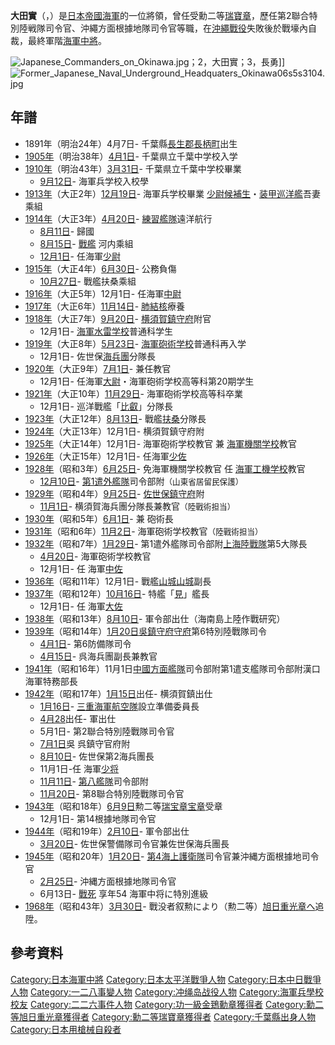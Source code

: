 {{Unreferenced|time=2021-04-22T09:40:18+00:00}}
{{Infobox Military Person|name=大田實|lived={{birth date|1891|4|7}}－{{death date and age|1945|6|13}}|placeofbirth=[[日本|日本]] [[千葉縣|千葉縣]][[長生郡|長生郡]][[長柄町|長柄町]]|placeofdeath=[[沖繩縣|沖縄縣]][[島尻郡|島尻郡]]豊見城村（現[[豐見城市|豐見城市]]）（54歲）|image=[[File:Minoru_Ota.jpg|220px]]|caption=|allegiance={{flagicon|Japan}} [[日本帝国|日本帝国]]|branch=[[File:Naval_Ensign_of_Japan.svg|27px]] [[日本帝國海軍|日本帝國海軍]]|serviceyears=1913年–1945年|rank=[[少将|海軍少將]]|battles=[[第二次世界大戰|第二次世界大戰]]<br/>*[[中国抗日战争|侵華戰爭]] <br/>[[太平洋战争|太平洋战争]]<br />*[[沖繩島戰役|沖繩戰役]]|laterwork=}}

'''大田實'''（{{jpn|j=大田 実|kyu=大田 實|hg=おおた みのる|rm=Ōta Minoru}}，{{bd|1891年|4月7日|1945年|6月13日}}）是[[大日本帝國海軍|日本帝國海軍]]的一位將領，曾任受勳二等[[瑞寶章|瑞寶章]]，歷任第2聯合特別陸戦隊司令官、沖繩方面根據地隊司令官等職，在[[沖繩島戰役|沖繩戰役]]失敗後於戰壕內自裁，最終軍階[[海军中将|海軍中將]]。

[[File:Japanese_Commanders_on_Okinawa.jpg|right]]；2，大田實；3，長勇]]
[[File:Former_Japanese_Naval_Underground_Headquaters_Okinawa06s5s3104.jpg|thumb]]
== 年譜 ==
* 1891年（明治24年）4月7日- 千葉縣[[長生郡|長生郡]][[長柄町|長柄町]]出生
* [[1905年|1905年]]（明治38年）[[4月1日|4月1日]]- 千葉県立千葉中学校入学
* [[1910年|1910年]]（明治43年）[[3月31日|3月31日]]- 千葉県立千葉中学校畢業
** [[9月12日|9月12日]]- 海軍兵学校入校學
* [[1913年|1913年]]（大正2年）[[12月19日|12月19日]]- 海軍兵学校畢業  [[少尉|少尉候補生]]・[[装甲巡洋艦|装甲巡洋艦]]吾妻乘組
* [[1914年|1914年]]（大正3年）[[4月20日|4月20日]]- [[練習艦隊|練習艦隊]]遠洋航行
** [[8月11日|8月11日]]- 歸國
** [[8月15日|8月15日]]- [[戰艦|戰艦]] 河内乘組
** [[12月1日|12月1日]]- 任海軍[[少尉|少尉]]
* [[1915年|1915年]]（大正4年）[[6月30日|6月30日]]- 公務負傷 
** [[10月27日|10月27日]]- 戰艦扶桑乘組
* [[1916年|1916年]]（大正5年）12月1日- 任海軍[[中尉|中尉]]
* [[1917年|1917年]]（大正6年）[[11月14日|11月14日]]- [[肺結核|肺結核]]療養
* [[1918年|1918年]]（大正7年）[[9月20日|9月20日]]- [[横須賀鎮守府|横須賀鎮守府]]附官 
** 12月1日- [[海軍水雷学校|海軍水雷学校]]普通科学生
* [[1919年|1919年]]（大正8年）[[5月23日|5月23日]]- [[海軍砲術学校|海軍砲術学校]]普通科再入学
** 12月1日- 佐世保[[海兵團|海兵團]]分隊長
* [[1920年|1920年]]（大正9年）[[7月1日|7月1日]]- 兼任教官
** 12月1日- 任海軍[[大尉|大尉]]・海軍砲術学校高等科第20期学生
* [[1921年|1921年]]（大正10年）[[11月29日|11月29日]]- 海軍砲術学校高等科卒業
** 12月1日- 巡洋戰艦「[[比叡_(戰艦)|比叡]]」分隊長
* [[1923年|1923年]]（大正12年）[[8月13日|8月13日]]- 戰艦[[扶桑號戰艦|扶桑]]分隊長
* [[1924年|1924年]]（大正13年）12月1日- 横須賀鎮守府附
* [[1925年|1925年]]（大正14年）12月1日- 海軍砲術学校教官 兼 [[海軍機關学校|海軍機關学校]]教官
* [[1926年|1926年]]（大正15年）12月1日- 任海軍[[少佐|少佐]]
* [[1928年|1928年]]（昭和3年）[[6月25日|6月25日]]- 免海軍機關学校教官 任 [[海軍工機学校|海軍工機学校]]教官
** [[12月10日|12月10日]]- [[第一遣外艦隊|第1遣外艦隊]]司令部附<span style="font-size:90%;">（山東省居留民保護）</span>
* [[1929年|1929年]]（昭和4年）[[9月25日|9月25日]]- [[佐世保镇守府|佐世保鎮守府]]附
** [[11月1日|11月1日]]- 横須賀海兵團分隊長兼教官<span style="font-size:90%;">（陸戰術担当）</span>
* [[1930年|1930年]]（昭和5年）[[6月1日|6月1日]]- 兼 砲術長
* [[1931年|1931年]]（昭和6年）[[11月2日|11月2日]]- 海軍砲術学校教官<span style="font-size:90%;">（陸戰術担当）</span>
* [[1932年|1932年]]（昭和7年）[[1月29日|1月29日]]- 第1遣外艦隊司令部附[[上海海軍特別陸戰隊|上海陸戰隊]]第5大隊長
** [[4月20日|4月20日]]- 海軍砲術学校教官
** 12月1日- 任 海軍[[中佐|中佐]]
* [[1936年|1936年]]（昭和11年）12月1日- 戰艦[[山城號戰艦|山城]][[山城_(戰艦)|山城]]副長
* [[1937年|1937年]]（昭和12年）[[10月16日|10月16日]]- 特艦「[[鶴見_(給油艦)|見]]」艦長
** 12月1日- 任 海軍[[大佐|大佐]]
* [[1938年|1938年]]（昭和13年）[[8月10日|8月10日]]- 軍令部出仕（海南島上陸作戰研究）
* [[1939年|1939年]]（昭和14年）[[1月20日|1月20日]][[吴镇守府|吳鎮守府]][[呉鎮守府|守府]]第6特別陸戰隊司令
** [[4月1日|4月1日]]- 第6防備隊司令
** [[4月15日|4月15日]]- 呉海兵團副長兼教官
* [[1941年|1941年]]（昭和16年）11月1日[[中國方面艦隊|中國方面艦隊]]司令部附第1遣支艦隊司令部附漢口海軍特務部長
* [[1942年|1942年]]（昭和17年）[[1月15日|1月15日]]出任- 横須賀鎮出仕
** [[1月16日|1月16日]]- [[三重海軍航空隊|三重海軍航空隊]]設立準備委員長
** [[4月28日|4月28]]出任- 軍出仕
** 5月1日- 第2聯合特別陸戰隊司令官
** [[7月1日|7月1日]]吳 呉鎮守官府附
** [[8月10日|8月10日]]- 佐世保第2海兵團長
** 11月1日-任 海軍[[少将|少将]]
** [[11月11日|11月11日]]- [[第八艦隊_(日本海軍)|第八艦隊]]司令部附
** [[11月20日|11月20日]]- 第8聯合特別陸戰隊司令官
* [[1943年|1943年]]（昭和18年）[[6月9日|6月9日]]勲二等[[瑞寶章|瑞宝章]][[瑞宝章|宝章]]受章
** 12月1日- 第14根據地隊司令官
* [[1944年|1944年]]（昭和19年）[[2月10日|2月10日]]- 軍令部出仕
** [[3月20日|3月20日]]- 佐世保警備隊司令官兼佐世保海兵團長
* [[1945年|1945年]]（昭和20年）[[1月20日|1月20日]]- [[海上護衛隊#第四海上護衛隊|第4海上護衛隊]]司令官兼沖縄方面根據地司令官
** [[2月25日|2月25日]]- 沖縄方面根據地隊司令官
** 6月13日- [[戰死|戰死]] 享年54 海軍中将に特別進級
* [[1968年|1968年]]（昭和43年）[[3月30日|3月30日]]- 戰没者叙勲により（勲二等）[[旭日重光章|旭日重光章]]へ追陞。

== 參考資料 ==
{{Reflist|2}}

{{normdaten}}
{{DEFAULTSORT:oota minoru}}
[[Category:日本海軍中將|Category:日本海軍中將]]
[[Category:日本太平洋戰爭人物|Category:日本太平洋戰爭人物]]
[[Category:日本中日戰爭人物|Category:日本中日戰爭人物]]
[[Category:一二八事變人物|Category:一二八事變人物]]
[[Category:冲绳岛战役人物|Category:冲绳岛战役人物]]
[[Category:海軍兵學校校友|Category:海軍兵學校校友]]
[[Category:二二六事件人物|Category:二二六事件人物]]
[[Category:功一級金鵄勳章獲得者|Category:功一級金鵄勳章獲得者]]
[[Category:勳二等旭日重光章獲得者|Category:勳二等旭日重光章獲得者]]
[[Category:勳二等瑞寶章獲得者|Category:勳二等瑞寶章獲得者]]
[[Category:千葉縣出身人物|Category:千葉縣出身人物]]
[[Category:日本用槍械自殺者|Category:日本用槍械自殺者]]